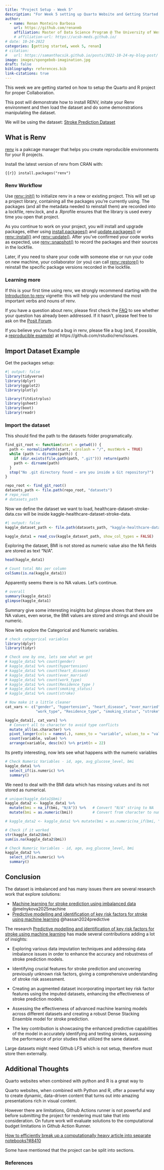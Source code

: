 ```yaml
---
title: "Project Setup - Week 5"
description: "For Week 5 setting up Quarto Website and Getting Started with R project"
author:
  - name: Renan Monteiro Barbosa
    url: https://github.com/renanmb
    affiliation: Master of Data Science Program @ The University of West Florida (UWF)
    # affiliation-url: https://ucsb-meds.github.io/
# date: 10-24-2022
categories: [getting started, week 5, renan]
# citation:
#   url: https://samanthacsik.github.io/posts/2022-10-24-my-blog-post/
image: images/spongebob-imagination.jpg
draft: false
bibliography: references.bib
link-citations: true
---
```


This week we are getting started on how to setup the Quarto and R project for proper Collaboration.

This post will demonstrate how to install RENV, initate your Renv environment and then load the dataset and do some demonstrations manipulating the dataset.

We will be using the dataset: [Stroke Prediction Dataset](https://www.kaggle.com/datasets/fedesoriano/stroke-prediction-dataset)


## What is Renv

[renv](https://rstudio.github.io/renv/) is a pakcage manager that helps you create reproducible environments for your R projects.

Install the latest version of renv from CRAN with:

```{{r}}
install.packages("renv")
```

### Renv Workflow

Use [renv::init()](https://rstudio.github.io/renv/reference/init.html) to initialize renv in a new or existing project. This will set up a project library, containing all the packages you’re currently using. The packages (and all the metadata needed to reinstall them) are recorded into a lockfile, renv.lock, and a .Rprofile ensures that the library is used every time you open that project.

As you continue to work on your project, you will install and upgrade packages, either using [install.packages()](https://rdrr.io/r/utils/install.packages.html) and [update.packages()](https://rdrr.io/r/utils/update.packages.html) or [renv::install()](https://rstudio.github.io/renv/reference/install.html) and [renv::update()](https://rstudio.github.io/renv/reference/update.html). After you’ve confirmed your code works as expected, use [renv::snapshot()](https://rstudio.github.io/renv/reference/snapshot.html) to record the packages and their sources in the lockfile.

Later, if you need to share your code with someone else or run your code on new machine, your collaborator (or you) can call [renv::restore()](https://rstudio.github.io/renv/reference/restore.html) to reinstall the specific package versions recorded in the lockfile.

### Learning more

If this is your first time using renv, we strongly recommend starting with the [Introduction to renv](https://rstudio.github.io/renv/articles/renv.html) vignette: this will help you understand the most important verbs and nouns of renv.

If you have a question about renv, please first check the [FAQ](https://rstudio.github.io/renv/articles/faq.html) to see whether your question has already been addressed. If it hasn’t, please feel free to ask on the [Posit Forum](https://forum.posit.co/?_gl=1*z3n5na*_ga*MTE0Mjc0MDc2OS4xNzU2NzYwNjQy*_ga_2C0WZ1JHG0*czE3NTk5NTExMjMkbzckZzEkdDE3NTk5NTExNDMkajQwJGwwJGgw).

If you believe you’ve found a bug in renv, please file a bug (and, if possible, a [reproducible example](https://reprex.tidyverse.org/)) at https://github.com/rstudio/renv/issues.

## Import Dataset Example

Get the packages setup:

```r
#| output: false
library(tidyverse)
library(dplyr)
library(ggplot2)
library(plotly)

library(fitdistrplus)
library(gsheet)
library(boot)
library(readr)
```

### Import the dataset

This should find the path to the datasets folder programatically.

```r
find_git_root <- function(start = getwd()) {
  path <- normalizePath(start, winslash = "/", mustWork = TRUE)
  while (path != dirname(path)) {
    if (dir.exists(file.path(path, ".git"))) return(path)
    path <- dirname(path)
  }
  stop("No .git directory found — are you inside a Git repository?")
}

repo_root <- find_git_root()
datasets_path <- file.path(repo_root, "datasets")
# repo_root
# datasets_path
```

Now we define the dataset we want to load, healthcare-dataset-stroke-data.csv will be inside kaggle-healthcare-dataset-stroke-data.

```r
#| output: false
kaggle_dataset_path <- file.path(datasets_path, "kaggle-healthcare-dataset-stroke-data/healthcare-dataset-stroke-data.csv")

kaggle_data1 = read_csv(kaggle_dataset_path, show_col_types = FALSE)
```

Exploring the dataset, BMI is not stored as numeric value also the NA fields are stored as text "N/A".

```r
head(kaggle_data1)

# Count total NAs per column
colSums(is.na(kaggle_data1))
```

Apparently seems there is no NA values. Let's continue.

```r
# overall
summary(kaggle_data1)
glimpse(kaggle_data1)
```

Summary give some interesting insights but glimpse shows that there are NA values, even worse, the BMI values are stored and strings and should be numeric.

Now lets explore the Categorical and Numeric variables.

```r
# check categorical variables
library(dplyr)
library(tidyr)

# Check one by one, lets see what we got
# kaggle_data1 %>% count(gender)
# kaggle_data1 %>% count(hypertension)
# kaggle_data1 %>% count(heart_disease)
# kaggle_data1 %>% count(ever_married)
# kaggle_data1 %>% count(work_type)
# kaggle_data1 %>% count(Residence_type )
# kaggle_data1 %>% count(smoking_status)
# kaggle_data1 %>% count(stroke)

# Now make it a little cleaner
cat_vars <- c("gender", "hypertension", "heart_disease", "ever_married",
              "work_type", "Residence_type", "smoking_status", "stroke")

kaggle_data1[, cat_vars] %>%
  # Convert all to character to avoid type conflicts
  mutate_all(as.character) %>%
  pivot_longer(cols = names(.), names_to = "variable", values_to = "value") %>%
  count(variable, value) %>%
  arrange(variable, desc(n)) %>% print(n = 22)

```

Its pretty interesting, now lets see what happens with the numeric variables

```r
# Check Numeric Variables - id, age, avg_glucose_level, bmi
kaggle_data1 %>%
  select_if(is.numeric) %>%
  summary()
```

We need to deal with the BMI data which has missing values and its not stored as numerical.

```r
# unique(kaggle_data1$bmi)
kaggle_data2 <- kaggle_data1 %>%
  mutate(bmi = na_if(bmi, "N/A")) %>%   # Convert "N/A" string to NA
  mutate(bmi = as.numeric(bmi))         # Convert from character to numeric

# kaggle_data2 <- kaggle_data1 %>% mutate(bmi = as.numeric(na_if(bmi, "N/A")))

# Check if it worked
str(kaggle_data2$bmi)
sum(is.na(kaggle_data2$bmi))

# Check Numeric Variables - id, age, avg_glucose_level, bmi
kaggle_data2 %>%
  select_if(is.numeric) %>%
  summary()
```


## Conclusion

The dataset is imbalanced and has many issues there are several research work that explore solutions:

- [Machine learning for stroke prediction using imbalanced data](https://www.nature.com/articles/s41598-025-01855-w) @melnykova2025machine
- [Predictive modelling and identification of key risk factors for stroke using machine learning](https://pmc.ncbi.nlm.nih.gov/articles/PMC11106277/) @hassan2024predictive


The research [Predictive modelling and identification of key risk factors for stroke using machine learning](https://pmc.ncbi.nlm.nih.gov/articles/PMC11106277/) has made several contributions adding a lot of insights:

- Exploring various data imputation techniques and addressing data imbalance issues in order to enhance the accuracy and robustness of stroke prediction models.

- Identifying crucial features for stroke prediction and uncovering previously unknown risk factors, giving a comprehensive understanding of stroke risk assessment.

- Creating an augmented dataset incorporating important key risk factor features using the imputed datasets, enhancing the effectiveness of stroke prediction models.

- Assessing the effectiveness of advanced machine learning models across different datasets and creating a robust Dense Stacking Ensemble model for stroke prediction.

- The key contribution is showcasing the enhanced predictive capabilities of the model in accurately identifying and testing strokes, surpassing the performance of prior studies that utilized the same dataset.




::: {.callout-note}
Large datasets might need Github LFS which is not setup, therefore must store then externally. 
:::

## Additional Thoughts

Quarto websites when combined with python and R is a great way to 

Quarto websites, when combined with Python and R, offer a powerful way to create dynamic, data-driven content that turns out into amazing presentations rich in visual content. 

However there are limitations, Github Actions runner is not powerful and before submitting the project for rendering must take that into consideration. On future work will evaluate solutions to the computational budget limitations in Github Action Runner.

[How to efficiently break up a computationally heavy article into separate notebooks?#8410](https://github.com/quarto-dev/quarto-cli/discussions/8410)

Some have mentioned that the project can be split into sections.

### References

::: {#refs}
:::